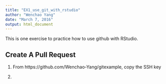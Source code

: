 ```yaml
---
title: "EX1_use_git_with_rstudio"
author: "Wenchao Yang"
date: "March 7, 2016"
output: html_document
---
```


This is one exercise to practice how to use github with RStudio.

## Create A Pull Request

1. From https://github.com/Wenchao-Yang/gitexample, copy the SSH key

2. 